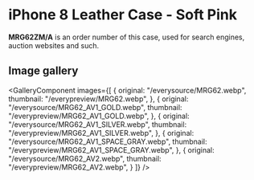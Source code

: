 
# iPhone 8 Leather Case - Soft Pink

<Callout type='info' emoji='👉🏻'>**MRG62ZM/A** is an order number of this case, used for search engines, auction websites and such.</Callout>

## Image gallery

<GalleryComponent
    images={[
      {
        original: "/everysource/MRG62.webp",
        thumbnail: "/everypreview/MRG62.webp",
      },
      {
        original: "/everysource/MRG62_AV1_GOLD.webp",
        thumbnail: "/everypreview/MRG62_AV1_GOLD.webp",
      },
      {
        original: "/everysource/MRG62_AV1_SILVER.webp",
        thumbnail: "/everypreview/MRG62_AV1_SILVER.webp",
      },
      {
        original: "/everysource/MRG62_AV1_SPACE_GRAY.webp",
        thumbnail: "/everypreview/MRG62_AV1_SPACE_GRAY.webp",
      },
      {
        original: "/everysource/MRG62_AV2.webp",
        thumbnail: "/everypreview/MRG62_AV2.webp",
      }
    ]}
  />
